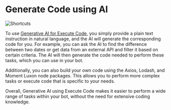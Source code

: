 # Generate Code using AI

![Shortcuts](/docs/content/generative-ai-code-cover.png)

To use [Generative AI for Execute Code](../toolbox/execute-code/), you simply provide a plain text instruction in natural language, and the AI will generate the corresponding code for you. For example, you can ask the AI to find the difference between two dates or get data from an external API and filter it based on certain criteria. The AI will then generate the code needed to perform these tasks, which you can use in your bot.

Additionally, you can also build your own code using the Axios, Lodash, and Moment Luxon node packages. This allows you to perform more complex tasks or execute code that is specific to your needs.

Overall, Generative AI using Execute Code makes it easier to perform a wide range of tasks within your bot, without the need for extensive coding knowledge.
